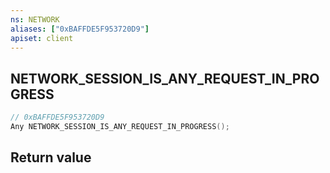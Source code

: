 ```yaml
---
ns: NETWORK
aliases: ["0xBAFFDE5F953720D9"]
apiset: client
---
```

## NETWORK_SESSION_IS_ANY_REQUEST_IN_PROGRESS

```c
// 0xBAFFDE5F953720D9
Any NETWORK_SESSION_IS_ANY_REQUEST_IN_PROGRESS();
```



## Return value